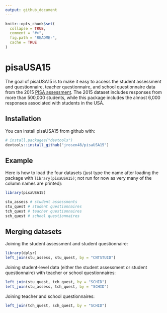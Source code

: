 ```yaml
---
output: github_document
---
```


<!-- README.md is generated from README.Rmd. Please edit that file -->

```r
knitr::opts_chunk$set(
  collapse = TRUE,
  comment = "#>",
  fig.path = "README-",
  cache = TRUE
)
```

# pisaUSA15

The goal of pisaUSA15 is to make it easy to access the student assessment and questionnaire, teacher questionnaire, and school questionnaire data from the 2015 [PISA assessment](http://www.oecd.org/pisa/data/). The 2015 dataset includes responses from more than 500,000 students, while this package includes the almost 6,000 responses associated with students in the USA. 

## Installation

You can install pisaUSA15 from github with:

```r
# install.packages("devtools")
devtools::install_github("jrosen48/pisaUSA15")
```

## Example

Here is how to load the four datasets (just type the name after loading the package with `library(pisaUSA15)`; not run for now as very many of the column names are printed):

```r
library(pisaUSA15)

stu_assess # student assessments
stu_quest # student questionnaires
tch_quest # teacher questionnaires
sch_quest # school questionnaires
```

## Merging datasets

Joining the student assessment and student questionnaire:

```r
library(dplyr)
left_join(stu_assess, stu_quest, by = "CNTSTUID")
```

Joining student-level data (either the student assessment or student questionnaire) with teacher or school questionnaires:

```r
left_join(stu_quest, tch_quest, by = "SCHID")
left_join(stu_assess, tch_quest, by = "SCHID")
```

Joining teacher and school questionnaires:

```r
left_join(tch_quest, sch_quest, by = "SCHID")
```

